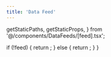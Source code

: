 ```yaml
---
title: 'Data Feed'
---
```



  getStaticPaths,
  getStaticProps,
} from '@/components/DataFeeds/[feed].tsx';

  if (!feed) {
    return <Error404 />;
  } else {
    return <DataFeedPage feed={feed} feedDeploymentInfo={feedDeploymentInfo} />;
  }
}
